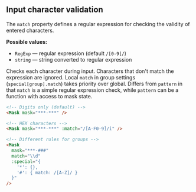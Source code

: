 ## Input character validation

The `match` property defines a regular expression for checking the validity of entered characters.

**Possible values:**

- `RegExp` — regular expression (default `/[0-9]/`)
- `string` — string converted to regular expression

Checks each character during input. Characters that don't match the expression are ignored. Local `match` in group settings (`special[group].match`) takes priority over global. Differs from `pattern` in that `match` is a simple regular expression check, while `pattern` can be a function with access to mask state.

```html
<!-- Digits only (default) -->
<Mask mask="***-***" />

<!-- HEX characters -->
<Mask mask="***-***" :match="/[A-F0-9]/i" />

<!-- Different rules for groups -->
<Mask
  mask="***-###"
  match="\\d"
  :special="{
    '*': {},
    '#': { match: /[A-Z]/ }
  }"
/>
```
